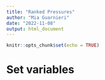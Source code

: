 ```yaml
---
title: "Ranked Pressures"
author: "Mia Guarnieri"
date: "2022-11-08"
output: html_document
---
```


```r
knitr::opts_chunk$set(echo = TRUE)
```

# Set variables

```r

```

